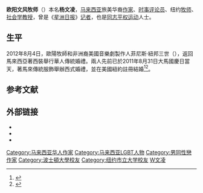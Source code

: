 {{noteTA
|G1=USState
}}
{{Infobox writer
| name          = [[欧阳文风|欧阳文风]]
| image         = 
| image_size    = 
| caption       = 
| birth_name    = [[杨文凌|杨文凌]]
| pseudonym     = [[欧阳文风|欧阳文风]]
| romaji        = O. Young Wen Feng<br>Ngeo Boon Lin
| birth_date    = {{bda|1970|6|18}}
| birth_place   = {{Pahang}}[[关丹|关丹]]
| death_date    = 
| death_place   = 
| residence     = {{USA}}[[纽约|纽约]]
| occupation    = [[牧師|牧師]]、[[作家|作家]]、[[教授|教授]]
| nationality   = {{MYS}}
| ethnicity     = 
| citizenship   = 
| education     = 
| alma_mater    = [[美国|美国]][[波斯顿大学|波斯顿大学]]<br>美国[[波斯顿圣公会神学院|波斯顿圣公会神学院]]<br>美国[[纽约市立大学|纽约市立大学]]<br>美国[[明尼苏达州立大学|明尼苏达州立大学]]<br>美国[[威斯康辛大学|威斯康辛大学]]<br>马来西亚[[中央艺术学院|中央艺术学院]]
| period        = 
| genre         = [[散文|散文]]
| subject       = 
| movement      = [[马华文学|马华文学]]
| notable_works = 《现在是以后了吗？》<br>《神爱同志》
<!-- 未知參數 | sex           = [[男|男]] -->
| parents       = [[杨家殿|杨家殿]]（1936－1982）{{r|现在是以后了吗|page1=66}}<br>[[张秀玲|张秀玲]]（1944－）{{r|现在是以后了吗|page1=68}}
| spouse        = [[林春玉|林春玉]]{{small|（1996年结婚－2005年离异）}}<br>{{SetTitle|Phineas Newborn III|[[菲尼斯·纽邦三世|菲尼斯·纽邦三世]]|dotted=no}}{{small|（2012年结婚）}}{{r|RFA}}
| partner       = 
| children      = 
| relatives     = 
| influences    = 
| influenced    = 
| awards        = 
| signature     = 
| website       = {{Plainlist|
*[http://blog.sina.com.cn/u/2184719733 新浪网博客]
*[https://www.facebook.com/pages/欧阳文风/203641883009903? Facebook]
}}
}}
'''欧阳文风牧师'''（{{bd|1970年|6月18日||}}{{r|现在是以后了吗|page1=71}}）本名'''杨文凌'''，[[马来西亚|马来西亚]]旅美华裔[[作家|作家]]、[[时事评论员|时事评论员]]、纽约{{le|大都会社区教会|Metropolitan Community Church}}[[牧师|牧师]]、[[社会学|社会学]][[教授|教授]]，曾是《[[星洲日报|星洲日报]]》[[记者|记者]]，也是[[同志平权运动|同志平权运动]]人士{{r|聯合報|中國時報}}。

==生平==
2012年8月4日，歐陽牧師和非洲裔美國音樂劇製作人菲尼斯·紐邦三世（{{lang|en|Phineas Newborn III}}），返回馬來西亞著西裝舉行華人傳統婚禮。兩人先前已於2011年8月31日大馬國慶日當天，著馬來傳統服飾舉辦西式婚禮，並在美國紐約註冊結婚<ref>{{cite news|title=歐陽文風將攜同性配偶返回馬來 舉辦華人傳統婚禮|url=http://www.danlan.org/disparticle_40341.htm|accessdate=2015-07-15|agency=星洲日報|date=2012-06-02|archive-date=2015-07-15|archive-url=https://web.archive.org/web/20150715120333/http://www.danlan.org/disparticle_40341.htm|dead-url=yes}}</ref><ref>{{cite news|title=邀260親友見證‧歐陽文風補辦婚宴|url=http://www.guangming.com.my/node/142525|accessdate=2015-07-15|agency=光明日報|date=2012-08-05|archive-date=2015-07-15|archive-url=https://web.archive.org/web/20150715151742/http://www.guangming.com.my/node/142525|dead-url=no}}</ref>。

==参考文献==
{{reflist|refs=
<ref name="聯合報">{{cite news|author1=歐陽文風|author2=陳克華|title=文學相對論／陳克華vs. 歐陽文風（四之一）宗教與同志|url=http://udn.com/news/story/7048/818059-%E6%96%87%E5%AD%B8%E7%9B%B8%E5%B0%8D%E8%AB%96%EF%BC%8F%E9%99%B3%E5%85%8B%E8%8F%AFvs.-%E6%AD%90%E9%99%BD%E6%96%87%E9%A2%A8%EF%BC%88%E5%9B%9B%E4%B9%8B%E4%B8%80%EF%BC%89%E5%AE%97%E6%95%99%E8%88%87%E5%90%8C%E5%BF%97|accessdate=2015-04-30|agency=聯合報|date=2015-04-06|deadurl=yes|archiveurl=https://web.archive.org/web/20150418021114/http://udn.com/news/story/7048/818059-%E6%96%87%E5%AD%B8%E7%9B%B8%E5%B0%8D%E8%AB%96%EF%BC%8F%E9%99%B3%E5%85%8B%E8%8F%AFvs.-%E6%AD%90%E9%99%BD%E6%96%87%E9%A2%A8%EF%BC%88%E5%9B%9B%E4%B9%8B%E4%B8%80%EF%BC%89%E5%AE%97%E6%95%99%E8%88%87%E5%90%8C%E5%BF%97|archivedate=2015-04-18}}</ref>
<ref name="中國時報">{{cite news|title=前妻相挺 歐陽文風勇敢出櫃|url=http://www.chinatimes.com/newspapers/20140811000386-260115|accessdate=2015-04-30|agency=中國時報|date=2014-08-11|archive-date=2018-09-22|archive-url=https://web.archive.org/web/20180922212909/http://www.chinatimes.com/newspapers/20140811000386-260115|dead-url=no}}</ref>
<ref name="现在是以后了吗">欧阳文风. 现在是以后了吗？. 吉隆坡：3nity，2006 {{ISBN|983-43225-0-X}}</ref>
<ref name="RFA">陈婷. [http://www.rfa.org/mandarin/yataibaodao/ma-08092012145026.html 同志牧师欧阳文风吉隆坡婚宴引抨击] {{Wayback|url=http://www.rfa.org/mandarin/yataibaodao/ma-08092012145026.html |date=20150924133803 }}.：自由亚洲电台，2012-8-9</ref>
}}

==外部链接==
*{{新浪博客|2184719733}}
*{{Sinaweibo|2184719733}}
*{{Facebook|pages/欧阳文风/203641883009903}}
{{Authority Control}}

{{Authority control}}
{{DEFAULTSORT:O}}
[[Category:马来西亚华人作家|Category:马来西亚华人作家]]
[[Category:马来西亚LGBT人物|Category:马来西亚LGBT人物]]
[[Category:男同性戀作家|Category:男同性戀作家]]
[[Category:波士頓大學校友|Category:波士頓大學校友]]
[[Category:纽约市立大学校友|Category:纽约市立大学校友]]
[[Category:杨姓|W文凌]]